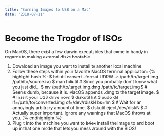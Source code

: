 ```yaml
---
title: "Burning Images to USB on a Mac"
date: "2018-07-11"
---
```


# Become the Trogdor of ISOs

On MacOS, there exist a few darwin executables that come in handy in regards to
making external disks bootable.

1. Download an image you want to install to another local machine
2. Follow these steps within your favorite MacOS terminal application:
{% highlight bash %}
$ hdiutil convert -format UDRW -o /path/to/target.img /path/to/source.iso
$ man hdiutil # Since you probably don't know what you just did...
$ mv /path/to/target.img.dmg /path/to/target.img
$ # Seems dumb, because it is. MacOS appends .dmg to the target image.
$ # Insert your USB drive now!
$ diskutil list
$ sudo dd if=/path/to/converted.img of=/dev/rdiskN bs=1m
$ # Wait for an annoyingly arbitrary amount of time.
$ diskutil eject /dev/diskN
$ # Actually super important. Ignore any warnings that MacOS throws at you.
{% endhighlight %}
3. Plug it into the machine you want to ~~brick~~ install the image to and boot up in that one mode that lets you mess around with the BIOS!
